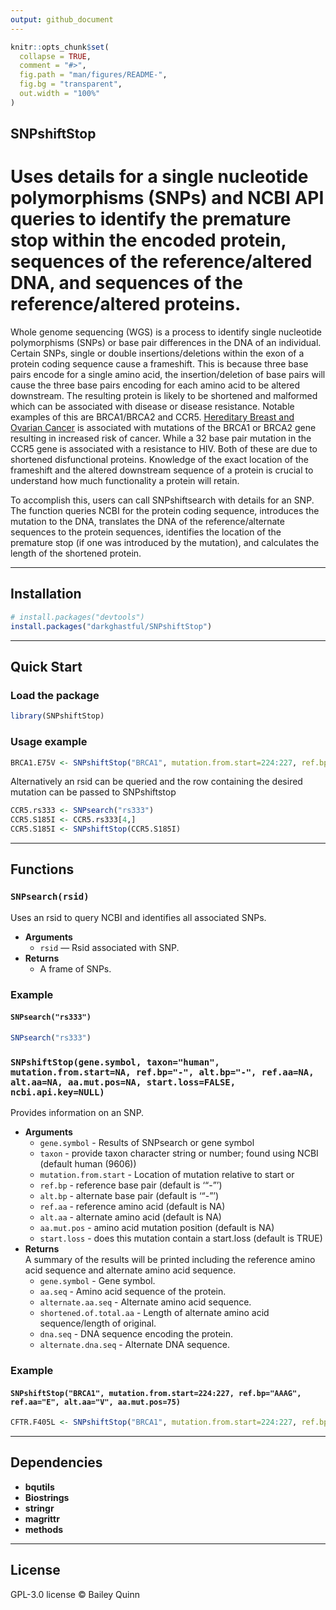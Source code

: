 ```yaml
---
output: github_document
---
```



```r
knitr::opts_chunk$set(
  collapse = TRUE,
  comment = "#>",
  fig.path = "man/figures/README-",
  fig.bg = "transparent",
  out.width = "100%"
)
```


## **SNPshiftStop**
# Uses details for a single nucleotide polymorphisms (SNPs) and NCBI API queries to identify the premature stop within the encoded protein, sequences of the reference/altered DNA, and sequences of the reference/altered proteins.

Whole genome sequencing (WGS) is a process to identify single nucleotide polymorphisms (SNPs) or base pair differences in the DNA of an individual. Certain SNPs, single or double insertions/deletions within the exon of a protein coding sequence cause a frameshift. This is because three base pairs encode for a single amino acid, the insertion/deletion of base pairs will cause the three base pairs encoding for each amino acid to be altered downstream. The resulting protein is likely to be shortened and malformed which can be associated with disease or disease resistance. Notable examples of this are BRCA1/BRCA2 and CCR5. [Hereditary Breast and Ovarian Cancer](https://www.ncbi.nlm.nih.gov/books/NBK1247) is associated with mutations of the BRCA1 or BRCA2 gene resulting in increased risk of cancer. While a 32 base pair mutation in the CCR5 gene is associated with a resistance to HIV. Both of these are due to shortened disfunctional proteins. Knowledge of the exact location of the frameshift and the altered downstream sequence of a protein is crucial to understand how much functionality a protein will retain.

To accomplish this, users can call SNPshiftsearch with details for an SNP. The function queries NCBI for the protein coding sequence, introduces the mutation to the DNA, translates the DNA of the reference/alternate sequences to the protein sequences, identifies the location of the premature stop (if one was introduced by the mutation), and calculates the length of the shortened protein.

---

## **Installation**

<!-- From CRAN (when published) -->
<!-- install.packages("") -->

```r
# install.packages("devtools")      
install.packages("darkghastful/SNPshiftStop")
```

---

## **Quick Start**

### **Load the package**

```r
library(SNPshiftStop)
```

### **Usage example**

```r
BRCA1.E75V <- SNPshiftStop("BRCA1", mutation.from.start=224:227, ref.bp="AAAG", ref.aa="E", alt.aa="V", aa.mut.pos=75)
```

Alternatively an rsid can be queried and the row containing the desired mutation can be passed to SNPshiftstop
```r
CCR5.rs333 <- SNPsearch("rs333")
CCR5.S185I <- CCR5.rs333[4,]
CCR5.S185I <- SNPshiftStop(CCR5.S185I)
```


---

## **Functions**

### `SNPsearch(rsid)`

Uses an rsid to query NCBI and identifies all associated SNPs.

- **Arguments**  
  - `rsid` — Rsid associated with SNP.
- **Returns**  
  - A frame of SNPs.
  
### **Example**
#### `SNPsearch("rs333")`

```r
SNPsearch("rs333")
```

### `SNPshiftStop(gene.symbol, taxon="human", mutation.from.start=NA, ref.bp="-", alt.bp="-", ref.aa=NA, alt.aa=NA, aa.mut.pos=NA, start.loss=FALSE, ncbi.api.key=NULL)`

Provides information on an SNP. 

- **Arguments**  
  - `gene.symbol` - Results of SNPsearch or gene symbol 
  - `taxon` - provide taxon character string or number; found using NCBI (default human (9606))
  - `mutation.from.start` - Location of mutation relative to start or
  - `ref.bp` - reference base pair (default is '"-"')
  - `alt.bp` - alternate base pair (default is '"-"')
  - `ref.aa` - reference amino acid (default is NA)
  - `alt.aa` - alternate amino acid (default is NA)
  - `aa.mut.pos` - amino acid mutation position (default is NA)
  - `start.loss` - does this mutation contain a start.loss (default is TRUE)
  
- **Returns**  
  A summary of the results will be printed including the reference amino acid sequence and alternate amino acid sequence.
  - `gene.symbol` - Gene symbol.
  - `aa.seq` - Amino acid sequence of the protein. 
  - `alternate.aa.seq` - Alternate amino acid sequence.
  - `shortened.of.total.aa` - Length of alternate amino acid sequence/length of original.
  - `dna.seq` - DNA sequence encoding the protein.
  - `alternate.dna.seq` - Alternate DNA sequence.
  
### **Example**
#### `SNPshiftStop("BRCA1", mutation.from.start=224:227, ref.bp="AAAG", ref.aa="E", alt.aa="V", aa.mut.pos=75)`

```r
CFTR.F405L <- SNPshiftStop("BRCA1", mutation.from.start=224:227, ref.bp="AAAG", ref.aa="E", alt.aa="V", aa.mut.pos=75)
```





<!-- snp.query -->

<!-- API documentation[https://clinicaltables.nlm.nih.gov/apidoc/snps/v3/doc.html]: -->
<!-- Output for an API query is an array of the following elements: -->

<!-- - The total number of results on the server, which can be more than the number of results returned. This reported total number of results may also be significantly less than the actual number of results and is limited to 10,000, which may significantly improve the service response time. -->
<!-- - An array of codes for the returned items. (This is the field specified with the cf query parameter above.) -->
<!-- - A hash of the "extra" data requested via the "ef" query parameter above. The keys on the hash are the fields (or their requested aliases) named in the "ef" parameter, and the value for a field is an array of that field's values in the same order as the returned codes. -->
<!-- - An array, with one element for each returned code, where each element is an array of the display strings specified with the "df" query parameter. -->
<!-- - An array, with one element for each returned code, where each element is the "code system" for the returned code. Note that only code-system aware APIs will return this array. -->

---

## **Dependencies**

- **bqutils**  
- **Biostrings**
- **stringr**  
- **magrittr**  
- **methods**


---

## **License**

GPL-3.0 license © Bailey Quinn
